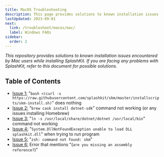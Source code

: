 ```yaml
---
title: MacOS Troubleshooting
description: This page provides solutions to known installation issues encountered by Mac users while installing or using SplashKit.
lastUpdated: 2023-09-01
next:
  link: /troubleshoot/macos/mac/
  label: Windows FAQs
sidebar:
  order: 2
---
```


*This repository provides solutions to known installation issues encountered by Mac
users while installing SplashKit. If you are facing any problems with SplashKit,
refer to this document for possible solutions.*

## Table of Contents

- [Issue 1:](/troubleshoot/macos/list/mac-issue-1) "`bash <(curl -s https://raw.githubusercontent.com/splashkit/skm/master/installscripts/skm-install.sh)`" does nothing
- [Issue 2:](/troubleshoot/macos/list/mac-issue-2) "`brew cask install dotnet-sdk`" command not working (or any issues installing Homebrew)
- [Issue 3:](/troubleshoot/macos/list/mac-issue-3) "`ln -s /usr/local/share/dotnet/dotnet /usr/local/bin`" command not working
- [Issue 4:](/troubleshoot/macos/list/mac-issue-4) "`System.DllNotFoundException unable to load DLL splashkit.dll`" when trying to run program
- [Issue 5:](/troubleshoot/macos/list/mac-issue-5) "`zsh: command not found: skm`"
- [Issue 6:](/troubleshoot/macos/list/mac-issue-6) Error that mentions "(`are you missing an assembly reference?`)"
